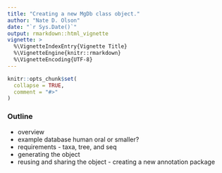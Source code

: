 ```yaml
---
title: "Creating a new MgDb class object."
author: "Nate D. Olson"
date: "`r Sys.Date()`"
output: rmarkdown::html_vignette
vignette: >
  %\VignetteIndexEntry{Vignette Title}
  %\VignetteEngine{knitr::rmarkdown}
  %\VignetteEncoding{UTF-8}
---
```


```r
knitr::opts_chunk$set(
  collapse = TRUE,
  comment = "#>"
)
```

### Outline 
* overview
* example database human oral or smaller?  
* requirements - taxa, tree, and seq  
* generating the object  
* reusing and sharing the object - creating a new annotation package

